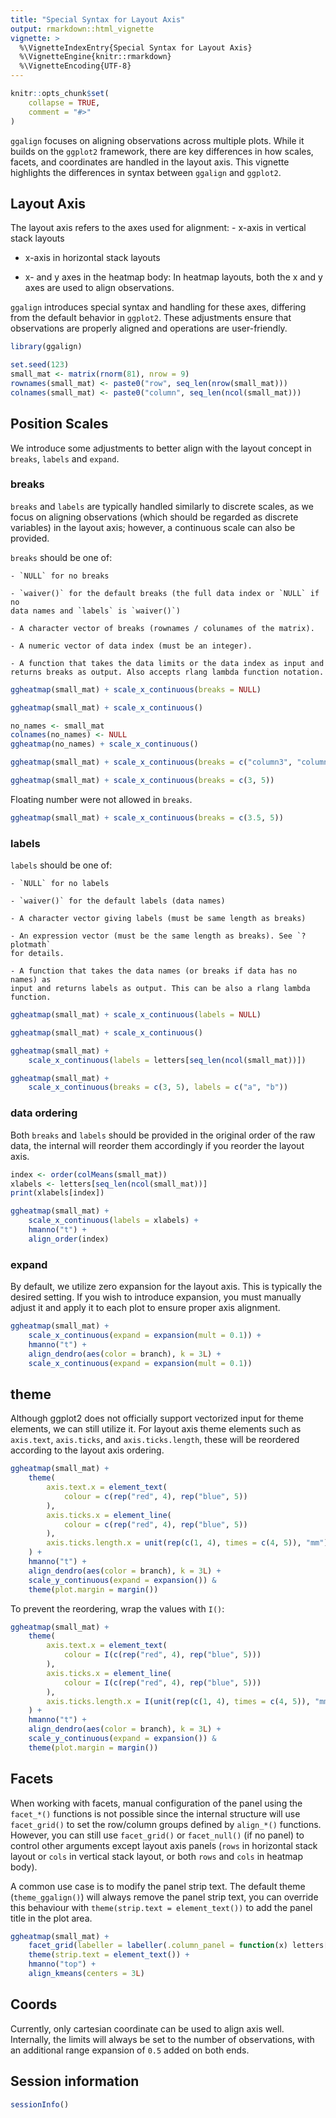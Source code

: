 ```yaml
---
title: "Special Syntax for Layout Axis"
output: rmarkdown::html_vignette
vignette: >
  %\VignetteIndexEntry{Special Syntax for Layout Axis}
  %\VignetteEngine{knitr::rmarkdown}
  %\VignetteEncoding{UTF-8}
---
```


```r
knitr::opts_chunk$set(
    collapse = TRUE,
    comment = "#>"
)
```

`ggalign` focuses on aligning observations across multiple plots. While it
builds on the `ggplot2` framework, there are key differences in how scales,
facets, and coordinates are handled in the layout axis. This vignette highlights
the differences in syntax between `ggalign` and `ggplot2`.

## Layout Axis
The layout axis refers to the axes used for alignment:
- x-axis in vertical stack layouts

- x-axis in horizontal stack layouts

- x- and y axes in the heatmap body: In heatmap layouts, both the x and y axes are
used to align observations.

`ggalign` introduces special syntax and handling for these axes, differing from
the default behavior in `ggplot2`. These adjustments ensure that observations
are properly aligned and operations are user-friendly. 

```r
library(ggalign)
```

```r
set.seed(123)
small_mat <- matrix(rnorm(81), nrow = 9)
rownames(small_mat) <- paste0("row", seq_len(nrow(small_mat)))
colnames(small_mat) <- paste0("column", seq_len(ncol(small_mat)))
```

## Position Scales
We introduce some adjustments to better align with the layout concept in
`breaks`, `labels` and `expand`.

### breaks
`breaks` and `labels` are typically handled similarly to discrete scales, as we
focus on aligning observations (which should be regarded as discrete variables)
in the layout axis; however, a continuous scale can also be provided. 

`breaks` should be one of:

    - `NULL` for no breaks

    - `waiver()` for the default breaks (the full data index or `NULL` if no
    data names and `labels` is `waiver()`)

    - A character vector of breaks (rownames / colunames of the matrix).

    - A numeric vector of data index (must be an integer).

    - A function that takes the data limits or the data index as input and
    returns breaks as output. Also accepts rlang lambda function notation. 

```r
ggheatmap(small_mat) + scale_x_continuous(breaks = NULL)
```

```r
ggheatmap(small_mat) + scale_x_continuous()
```

```r
no_names <- small_mat
colnames(no_names) <- NULL
ggheatmap(no_names) + scale_x_continuous()
```

```r
ggheatmap(small_mat) + scale_x_continuous(breaks = c("column3", "column5"))
```

```r
ggheatmap(small_mat) + scale_x_continuous(breaks = c(3, 5))
```

Floating number were not allowed in `breaks`.
```r
ggheatmap(small_mat) + scale_x_continuous(breaks = c(3.5, 5))
```

### labels
`labels` should be one of:

    - `NULL` for no labels

    - `waiver()` for the default labels (data names)

    - A character vector giving labels (must be same length as breaks)

    - An expression vector (must be the same length as breaks). See `?plotmath`
    for details. 

    - A function that takes the data names (or breaks if data has no names) as
    input and returns labels as output. This can be also a rlang lambda
    function.

```r
ggheatmap(small_mat) + scale_x_continuous(labels = NULL)
```

```r
ggheatmap(small_mat) + scale_x_continuous()
```

```r
ggheatmap(small_mat) +
    scale_x_continuous(labels = letters[seq_len(ncol(small_mat))])
```

```r
ggheatmap(small_mat) +
    scale_x_continuous(breaks = c(3, 5), labels = c("a", "b"))
```

### data ordering
Both `breaks` and `labels` should be provided in the original order of the raw
data, the internal will reorder them accordingly if you reorder the layout axis.

```r
index <- order(colMeans(small_mat))
xlabels <- letters[seq_len(ncol(small_mat))]
print(xlabels[index])

ggheatmap(small_mat) +
    scale_x_continuous(labels = xlabels) +
    hmanno("t") +
    align_order(index)
```

### expand
By default, we utilize zero expansion for the layout axis. This is typically the
desired setting. If you wish to introduce expansion, you must manually adjust it
and apply it to each plot to ensure proper axis alignment.
```r
ggheatmap(small_mat) +
    scale_x_continuous(expand = expansion(mult = 0.1)) +
    hmanno("t") +
    align_dendro(aes(color = branch), k = 3L) +
    scale_x_continuous(expand = expansion(mult = 0.1))
```

## theme
Although ggplot2 does not officially support vectorized input for theme
elements, we can still utilize it. For layout axis theme elements such as
`axis.text`, `axis.ticks`, and `axis.ticks.length`, these will be reordered
according to the layout axis ordering. 
```r
ggheatmap(small_mat) +
    theme(
        axis.text.x = element_text(
            colour = c(rep("red", 4), rep("blue", 5))
        ),
        axis.ticks.x = element_line(
            colour = c(rep("red", 4), rep("blue", 5))
        ),
        axis.ticks.length.x = unit(rep(c(1, 4), times = c(4, 5)), "mm")
    ) +
    hmanno("t") +
    align_dendro(aes(color = branch), k = 3L) +
    scale_y_continuous(expand = expansion()) &
    theme(plot.margin = margin())
```

To prevent the reordering, wrap the values with `I()`:
```r
ggheatmap(small_mat) +
    theme(
        axis.text.x = element_text(
            colour = I(c(rep("red", 4), rep("blue", 5)))
        ),
        axis.ticks.x = element_line(
            colour = I(c(rep("red", 4), rep("blue", 5)))
        ),
        axis.ticks.length.x = I(unit(rep(c(1, 4), times = c(4, 5)), "mm"))
    ) +
    hmanno("t") +
    align_dendro(aes(color = branch), k = 3L) +
    scale_y_continuous(expand = expansion()) &
    theme(plot.margin = margin())
```

## Facets
When working with facets, manual configuration of the panel using the
`facet_*()` functions is not possible since the internal structure will use
`facet_grid()` to set the row/column groups defined by `align_*()` functions.
However, you can still use `facet_grid()` or `facet_null()` (if no panel) to
control other arguments except layout axis panels (`rows` in horizontal stack
layout or `cols` in vertical stack layout, or both `rows` and `cols` in heatmap
body). 

A common use case is to modify the panel strip text. The default theme
(`theme_ggalign()`) will always remove the panel strip text, you can override
this behaviour with `theme(strip.text = element_text())` to add the panel title
in the plot area.
```r
ggheatmap(small_mat) +
    facet_grid(labeller = labeller(.column_panel = function(x) letters[as.integer(x)])) +
    theme(strip.text = element_text()) +
    hmanno("top") +
    align_kmeans(centers = 3L)
```

## Coords
Currently, only cartesian coordinate can be used to align axis well.
Internally, the limits will always be set to the number of observations, with an
additional range expansion of `0.5` added on both ends. 

## Session information
```r
sessionInfo()
```
